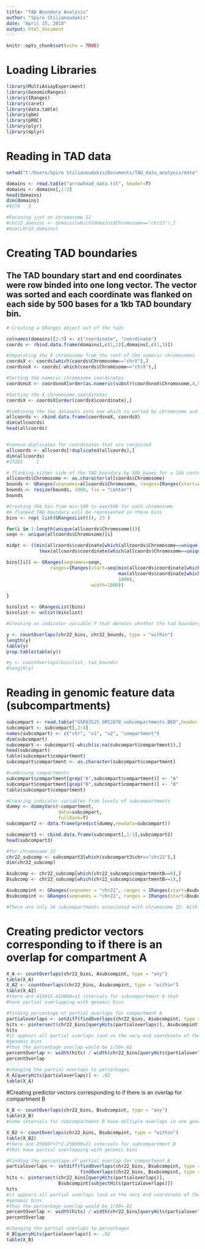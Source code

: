 ```yaml
---
title: "TAD Boundary Analysis"
author: "Spiro Stilianoudakis"
date: "April 15, 2018"
output: html_document
---
```


```r
knitr::opts_chunk$set(echo = TRUE)
```

# Loading Libraries

```r
library(MultiAssayExperiment)
library(GenomicRanges)
library(IRanges)
library(caret)
library(data.table)
library(gbm)
library(pROC)
library(plyr)
library(dplyr)
```


# Reading in TAD data

```r

setwd("C:/Users/Spiro Stilianoudakis/Documents/TAD_data_analysis/data")

domains <- read.table("arrowhead_data.txt", header=T)
domains <- domains[,1:3]
head(domains)
dim(domains)
#9274   3

#Focusing just on chromosome 22
#chr22_domains <- domains[which(domains$Chromosome=="chr22"),]
#dim(chr22_domains)

```

# Creating TAD boundaries

## The TAD boundary start and end coordinates were row binded into one long vector. The vector was sorted and each coordinate was flanked on each side by 500 bases for a 1kb TAD boundary bin.

```r

# Creating a GRanges object out of the tads

colnames(domains)[2:3] <- c("coordinate", "coordinate")
coords <- rbind.data.frame(domains[,c(1,2)],domains[,c(1,3)])

#Separating the X chromosome from the rest of the numeric chromosomes
coordsX <- coords[which(coords$Chromosome=="chrX"),]
coordsnoX <- coords[-which(coords$Chromosome=="chrX"),]

#Sorting the numeric chromosome coordinates
coordsnoX <- coordsnoX[order(as.numeric(substr(coordsnoX$Chromosome,4,5)), coordsnoX$coordinate),]

#Sorting the X chromosome coordinates
coordsX <- coordsX[order(coordsX$coordinate),]

#Combining the two datasets into one which is sorted by chromosome and coordinate
allcoords <- rbind.data.frame(coordsnoX, coordsX)
dim(allcoords)
head(allcoords)


#remove duplicates for coordinates that are conjoined
allcoords <- allcoords[!duplicated(allcoords),]
dim(allcoords)
#17201     2

# flanking either side of the TAD boundary by 500 bases for a 1kb centerd boundary region
allcoords$Chromosome <- as.character(allcoords$Chromosome)
bounds <- GRanges(seqnames=allcoords$Chromosome, ranges=IRanges(start=allcoords$coordinate, width=1))
bounds <- resize(bounds, 1000, fix = "center")
bounds

#Creating 1kb bin from min-500 to max+500 for each chromosome
#A flanked TAD boundary will be represented in these bins
bins <- rep( list(GRangesList()), 23 )

for(i in 1:length(unique(allcoords$Chromosome))){
seqn <- unique(allcoords$Chromosome)[i]

midpt <- ((min(allcoords$coordinate[which(allcoords$Chromosome==unique(allcoords$Chromosome)[i])])-500) + 
            (max(allcoords$coordinate[which(allcoords$Chromosome==unique(allcoords$Chromosome)[i])])+500))/2

bins[[i]] <- GRanges(seqnames=seqn, 
                ranges=IRanges(start=seq(min(allcoords$coordinate[which(allcoords$Chromosome==unique(allcoords$Chromosome)[1])])-500, 
                                         max(allcoords$coordinate[which(allcoords$Chromosome==unique(allcoords$Chromosome)[1])])+500,
                                         1000),
                               width=1000))

}

binslist <- GRangesList(bins)
binslist <- unlist(binslist)

#Creating an indicator variable Y that denotes whether the tad boundary overlaps the genomic bin for chr 22

y <- countOverlaps(chr22_bins, chr22_bounds, type = "within")
length(y)
table(y)
prop.table(table(y))

#y <- countOverlaps(binslist, tad_bounds)
#length(y)
```

# Reading in genomic feature data (subcompartments)

```r
subcompart <- read.table("GSE63525_GM12878_subcompartments.BED",header = F)
subcompart <- subcompart[,1:4]
names(subcompart) <- c("chr", "x1", "x2", "compartment")
dim(subcompart)
subcompart <- subcompart[-which(is.na(subcompart$compartment)),]
head(subcompart)
table(subcompart$compartment)
subcompart$compartment <- as.character(subcompart$compartment)

#combining compartments
subcompart$compartment[grep("A",subcompart$compartment)] <- "A"
subcompart$compartment[grep("B",subcompart$compartment)] <- "B"
table(subcompart$compartment)

#Crearing indicator variables from levels of subcompartments
dummy <- dummyVars(~compartment,
                   data=subcompart,
                   fullRank=T)
subcompart2 <- data.frame(predict(dummy,newdata=subcompart))

subcompart3 <- cbind.data.frame(subcompart[,1:3],subcompart2)
head(subcompart3)

#for chromosome 22
chr22_subcomp <- subcompart3[which(subcompart3$chr=="chr22"),]
dim(chr22_subcomp)

Asubcomp <- chr22_subcomp[which(chr22_subcomp$compartmentB==0),]
Bsubcomp <- chr22_subcomp[which(chr22_subcomp$compartmentB==1),]

Asubcompint <- GRanges(seqnames = "chr22", ranges = IRanges(start=Asubcomp$x1,end=Asubcomp$x2))
Bsubcompint <- GRanges(seqnames = "chr22", ranges = IRanges(start=Bsubcomp$x1,end=Bsubcomp$x2))

#There are only 36 subcompartments associated with chromosome 22. With a mean width of 1366668 for subcompartment A and 614287 for subcompartment B. Therefore the intervals are much larger than the genomic bins of 50 bases

```

# Creating predictor vectors corresponding to if there is an overlap for compartment A

```r

X_A <- countOverlaps(chr22_bins, Asubcompint, type = "any")
table(X_A)
X_A2 <- countOverlaps(chr22_bins, Asubcompint, type = "within")
table(X_A2)
#there are 410015-410000=15 intervals for subcompartment A that
#have partial overlapping with genomic bins

#finding percentage of partial overlaps for compartment A
partialoverlaps <- setdiff(findOverlaps(chr22_bins, Asubcompint, type = "any"),findOverlaps(chr22_bins, Asubcompint, type = "within"))
hits <- pintersect(chr22_bins[queryHits(partialoverlaps)], Asubcompint[subjectHits(partialoverlaps)])
hits
#it appears all partial overlaps land on the very end coordinate of the
#genomic bins
#thus the percentage overlap would be 1/50=.02
percentOverlap <- width(hits) / width(chr22_bins[queryHits(partialoverlaps)])
percentOverlap

#changing the partial overlaps to percentages
X_A[queryHits(partialoverlaps)] <- .02
table(X_A)
```

#Creating predictor vectors corresponding to if there is an overlap for compartment B
```r

X_B <- countOverlaps(chr22_bins, Bsubcompint, type = "any")
table(X_B)
#some intervals for subcompartment B have multiple overlaps in one genomic bin

X_B2 <- countOverlaps(chr22_bins, Bsubcompint, type = "within")
table(X_B2)
#there are 258007+7*2-258000=21 intervals for subcompartment B 
#that have partial overlapping with genomic bins

#Finding the percentage of partial overlap for compartment B
partialoverlaps <- setdiff(findOverlaps(chr22_bins, Bsubcompint, type = "any"),
                           findOverlaps(chr22_bins, Bsubcompint, type = "within"))
hits <- pintersect(chr22_bins[queryHits(partialoverlaps)], 
                   Bsubcompint[subjectHits(partialoverlaps)])
hits
#it appears all partial overlaps land on the very end coordinate of the
#genomic bins
#thus the percentage overlap would be 1/50=.02
percentOverlap <- width(hits) / width(chr22_bins[queryHits(partialoverlaps)])
percentOverlap

#changing the partial overlaps to percentages
X_B[queryHits(partialoverlaps)] <- .02
table(X_B)
```

